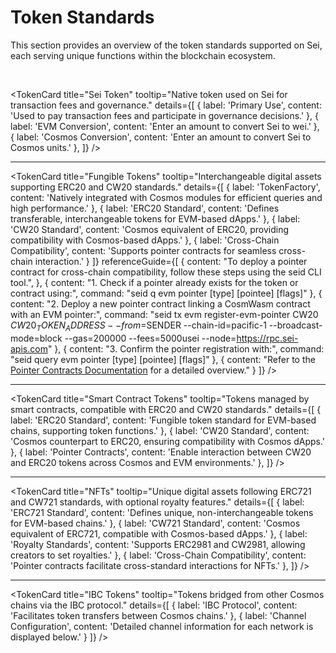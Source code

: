 
# Token Standards

This section provides an overview of the token standards supported on Sei, each serving unique functions within the blockchain ecosystem.

<br/>

<TokenCard 
  title="Sei Token"
  tooltip="Native token used on Sei for transaction fees and governance."
  details={[
    { label: 'Primary Use', content: 'Used to pay transaction fees and participate in governance decisions.' },
    { label: 'EVM Conversion', content: 'Enter an amount to convert Sei to wei.' },
    { label: 'Cosmos Conversion', content: 'Enter an amount to convert Sei to Cosmos units.' },
  ]}
/>

---

<TokenCard 
  title="Fungible Tokens"
  tooltip="Interchangeable digital assets supporting ERC20 and CW20 standards."
  details={[
    { label: 'TokenFactory', content: 'Natively integrated with Cosmos modules for efficient queries and high performance.' },
    { label: 'ERC20 Standard', content: 'Defines transferable, interchangeable tokens for EVM-based dApps.' },
    { label: 'CW20 Standard', content: 'Cosmos equivalent of ERC20, providing compatibility with Cosmos-based dApps.' },
    { label: 'Cross-Chain Compatibility', content: 'Supports pointer contracts for seamless cross-chain interaction.' }
  ]}
  referenceGuide={[
    {
      content: "To deploy a pointer contract for cross-chain compatibility, follow these steps using the seid CLI tool.",
    },
    {
      content: "1. Check if a pointer already exists for the token or contract using:",
      command: "seid q evm pointer [type] [pointee] [flags]"
    },
    {
      content: "2. Deploy a new pointer contract linking a CosmWasm contract with an EVM pointer:",
      command: "seid tx evm register-evm-pointer CW20 $CW20_TOKEN_ADDRESS --from=$SENDER --chain-id=pacific-1 --broadcast-mode=block --gas=200000 --fees=5000usei --node=https://rpc.sei-apis.com"
    },
    {
      content: "3. Confirm the pointer registration with:",
      command: "seid query evm pointer [type] [pointee] [flags]"
    },
    {
      content: "Refer to the [Pointer Contracts Documentation](/dev-interoperability/pointer-contracts) for a detailed overview."
    }
  ]}
/>

---

<TokenCard 
  title="Smart Contract Tokens"
  tooltip="Tokens managed by smart contracts, compatible with ERC20 and CW20 standards."
  details={[
    { label: 'ERC20 Standard', content: 'Fungible token standard for EVM-based chains, supporting token functions.' },
    { label: 'CW20 Standard', content: 'Cosmos counterpart to ERC20, ensuring compatibility with Cosmos dApps.' },
    { label: 'Pointer Contracts', content: 'Enable interaction between CW20 and ERC20 tokens across Cosmos and EVM environments.' },
  ]}
/>

---

<TokenCard 
  title="NFTs"
  tooltip="Unique digital assets following ERC721 and CW721 standards, with optional royalty features."
  details={[
    { label: 'ERC721 Standard', content: 'Defines unique, non-interchangeable tokens for EVM-based chains.' },
    { label: 'CW721 Standard', content: 'Cosmos equivalent of ERC721, compatible with Cosmos-based dApps.' },
    { label: 'Royalty Standards', content: 'Supports ERC2981 and CW2981, allowing creators to set royalties.' },
    { label: 'Cross-Chain Compatibility', content: 'Pointer contracts facilitate cross-standard interactions for NFTs.' },
  ]}
/>

---

<TokenCard 
  title="IBC Tokens"
  tooltip="Tokens bridged from other Cosmos chains via the IBC protocol."
  details={[
    { label: 'IBC Protocol', content: 'Facilitates token transfers between Cosmos chains.' },
    { label: 'Channel Configuration', content: 'Detailed channel information for each network is displayed below.' }
  ]}
/>
